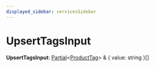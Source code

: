 ```yaml
---
displayed_sidebar: servicesSidebar
---
```



# UpsertTagsInput

 **UpsertTagsInput**: [Partial](Partial.mdx)&#60;[ProductTag](../classes/ProductTag.mdx)&#62; & &#123; value: string  &#125;[]
